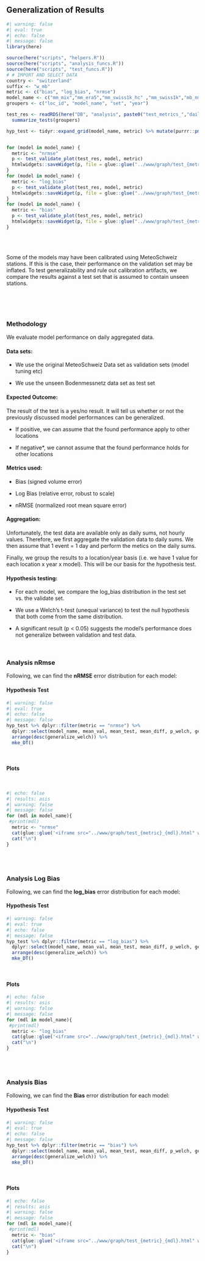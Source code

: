
## Generalization of Results {#sec-energy-intro .unnumbered}


```r
#| warning: false
#| eval: true
#| echo: false
#| message: false
library(here)

source(here("scripts", "helpers.R"))
source(here("scripts", "analysis_funcs.R"))
source(here("scripts", "test_funcs.R"))
# # IMPORT AND SELECT DATA
country <- "switzerland"
suffix <- "w_mb"
metric <- c("bias", "log_bias", "nrmse")
model_name <- c("mm_mix","mm_era5","mm_swiss1k_hc" ,"mm_swiss1k","mb_nmm","mb_nems","mm_iconeu","mb_iconeu")
groupers <- c("loc_id", "model_name", "set", "year")

test_res <- readRDS(here("DB", "analysis", paste0("test_metrics_","daily", "_", country, "_",suffix,".rds"))) %>%
  summarize_tests(groupers) 

hyp_test <- tidyr::expand_grid(model_name, metric) %>% mutate(purrr::pmap_dfr(., .f = hypothesis_test_generalization, data = test_res,  p_crit = 0.05))


for (model in model_name) {
  metric <- "nrmse"
  p <- test_validate_plot(test_res, model, metric)
  htmlwidgets::saveWidget(p, file = glue::glue("../www/graph/test_{metric}_{model}.html"), selfcontained = TRUE)
}
for (model in model_name) {
  metric <- "log_bias"
  p <- test_validate_plot(test_res, model, metric)
  htmlwidgets::saveWidget(p, file = glue::glue("../www/graph/test_{metric}_{model}.html"), selfcontained = TRUE)
}
for (model in model_name) {
  metric <- "bias"
  p <- test_validate_plot(test_res, model, metric)
  htmlwidgets::saveWidget(p, file = glue::glue("../www/graph/test_{metric}_{model}.html"), selfcontained = TRUE)
}

```



\
\

::: {.callout-tip title="The Interesting Effect of Time Aggregation"} 
Some of the models may have been calibrated using MeteoSchweiz stations. If this is the case, their performance on the validation set may be inflated. To test generalizability and rule out calibration artifacts, we compare the results against a test set that is assumed to contain unseen stations. 
:::

\
\
\

### Methodology

We evaluate model performance on daily aggregated data.

#### Data sets:

- We use the original MeteoSchweiz Data set as validation sets (model tuning etc)

- We use the unseen Bodenmessnetz data set as test set

#### Expected Outcome:

The result of the test is a yes/no result. It will tell us whether or not the previously discussed model performances can be generalized.

- If positive, we can assume that the found performance apply to other locations

- If negative*, we cannot assume that the found performance holds for other locations

#### Metrics used:

- Bias (signed volume error)

- Log Bias (relative error, robust to scale)

- nRMSE (normalized root mean square error)

#### Aggregation:

Unfortunately, the test data are available only as daily sums, not hourly values. Therefore, we first aggregate the validation data to daily sums. We then assume that 1 event = 1 day and perform the metics on the daily sums. 

Finally, we group the results to a location/year basis (i.e. we have 1 value for each location x year x model). This will be our basis for the hypothesis test.

#### Hypothesis testing:

- For each model, we compare the log_bias distribution in the test set vs. the validate set.

- We use a Welch’s t-test (unequal variance) to test the null hypothesis that both come from the same distribution.

- A significant result (p < 0.05) suggests the model's performance does not generalize between validation and test data.


\


### Analysis nRmse

Following, we can find the **nRMSE** error distribution for each model:


#### Hypothesis Test


```r
#| warning: false
#| eval: true
#| echo: false
#| message: false
hyp_test %>% dplyr::filter(metric == "nrmse") %>% 
  dplyr::select(model_name, mean_val, mean_test, mean_diff, p_welch, generalize_welch, p_t, generalize_t) %>%
  arrange(desc(generalize_welch)) %>%
  mke_DT()
```

\

#### Plots


\

```r
#| echo: false
#| results: asis
#| warning: false
#| message: false
for (mdl in model_name){
 #print(mdl)
  metric <- "nrmse"
  cat(glue::glue('<iframe src="../www/graph/test_{metric}_{mdl}.html" width="100%" height="500px" style="border:none;"></iframe>'))
  cat("\n")
}
```


\
\

### Analysis Log Bias

Following, we can find the **log_bias** error distribution for each model:


#### Hypothesis Test


```r
#| warning: false
#| eval: true
#| echo: false
#| message: false
hyp_test %>% dplyr::filter(metric == "log_bias") %>% 
  dplyr::select(model_name, mean_val, mean_test, mean_diff, p_welch, generalize_welch, p_t, generalize_t) %>%
  arrange(desc(generalize_welch)) %>%
  mke_DT()
```

\

#### Plots



```r
#| echo: false
#| results: asis
#| warning: false
#| message: false
for (mdl in model_name){
 #print(mdl)
  metric <- "log_bias"
  cat(glue::glue('<iframe src="../www/graph/test_{metric}_{mdl}.html" width="100%" height="500px" style="border:none;"></iframe>'))
  cat("\n")
}
```


\
\

### Analysis Bias

Following, we can find the **Bias** error distribution for each model:


#### Hypothesis Test


```r
#| warning: false
#| eval: true
#| echo: false
#| message: false
hyp_test %>% dplyr::filter(metric == "bias") %>% 
  dplyr::select(model_name, mean_val, mean_test, mean_diff, p_welch, generalize_welch, p_t, generalize_t) %>%
  arrange(desc(generalize_welch)) %>%
  mke_DT()
```

\

#### Plots


```r
#| echo: false
#| results: asis
#| warning: false
#| message: false
for (mdl in model_name){
 #print(mdl)
  metric <- "bias"
  cat(glue::glue('<iframe src="../www/graph/test_{metric}_{mdl}.html" width="100%" height="500px" style="border:none;"></iframe>'))
  cat("\n")
}
```


\
\




